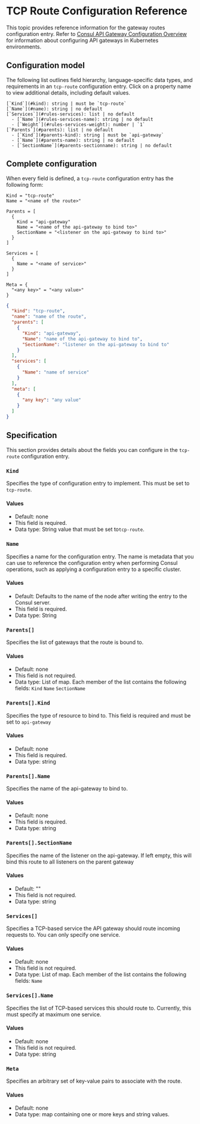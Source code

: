 # TCP Route Configuration Reference

This topic provides reference information for the gateway routes configuration
entry. Refer to [Consul API Gateway Configuration Overview]() for information
about configuring API gateways in Kubernetes environments.

## Configuration model

The following list outlines field hierarchy, language-specific data types, and
requirements in an `tcp-route` configuration entry. Click on a property name to
view additional details, including default values.

```
[`Kind`](#kind): string | must be `tcp-route`
[`Name`](#name): string | no default
[`Services`](#rules-services): list | no default
  - [`Name`](#rules-services-name): string | no default
  - [`Weight`](#rules-services-weight): number | `1`
[`Parents`](#parents): list | no default
  - [`Kind`](#parents-kind): string | must be `api-gateway`
  - [`Name`](#parents-name): string | no default
  - [`SectionName`](#parents-sectionname): string | no default
```


## Complete configuration

When every field is defined, a `tcp-route` configuration entry has the following form:

<CodeTabs>

``` HCL
Kind = "tcp-route"
Name = "<name of the route>"

Parents = [
  {
    Kind = "api-gateway"
    Name = "<name of the api-gateway to bind to>"
    SectionName = "<listener on the api-gateway to bind to>"
  }
]

Services = [
  {
    Name = "<name of service>"
  }
]

Meta = {
  "<any key>" = "<any value>"
}
```

``` JSON
{
  "kind": "tcp-route",
  "name": "name of the route",
  "parents": [
    {
      "Kind": "api-gateway",
      "Name": "name of the api-gateway to bind to",
      "SectionName": "listener on the api-gateway to bind to"
    }
  ],
  "services": [
    {
      "Name": "name of service"
    }
  ],
  "meta": [
    {
      "any key": "any value"
    }
  ]
}
```

</CodeTabs>

## Specification

This section provides details about the fields you can configure in the `tcp-route` configuration entry.

### `Kind`

Specifies the type of configuration entry to implement. This must be set to `tcp-route`.

#### Values

- Default: none
- This field is required.
- Data type: String value that must be set to`tcp-route`.

### `Name`

Specifies a name for the configuration entry. The name is metadata that you can use to reference the configuration entry when performing Consul operations, such as applying a configuration entry to a specific cluster.

#### Values

- Default: Defaults to the name of the node after writing the entry to the Consul server.
- This field is required.
- Data type: String

### `Parents[]`

Specifies the list of gateways that the route is bound to.

#### Values

- Default: none
- This field is not required.
- Data type: List of map. Each member of the list contains the following fields:
  `Kind`
  `Name`
  `SectionName`

### `Parents[].Kind`

Specifies the type of resource to bind to. This field is required and must be set to `api-gateway`

#### Values

- Default: none
- This field is required.
- Data type: string

### `Parents[].Name`

Specifies the name of the api-gateway to bind to.

#### Values

- Default: none
- This field is required.
- Data type: string

### `Parents[].SectionName`

Specifies the name of the listener on the api-gateway. If left empty, this will bind this route to all listeners on the parent gateway

#### Values

- Default: ""
- This field is not required.
- Data type: string

### `Services[]`

Specifies a TCP-based service the API gateway should route incoming requests to. You can only specify one service.

#### Values

- Default: none
- This field is not required.
- Data type: List of map. Each member of the list contains the following fields:
  `Name`

### `Services[].Name`

Specifies the list of TCP-based services this should route to. Currently, this must specify at maximum one service.

#### Values

- Default: none
- This field is not required.
- Data type: string

### `Meta`

Specifies an arbitrary set of key-value pairs to associate with the route.

#### Values

- Default: none
- Data type: map containing one or more keys and string values.


